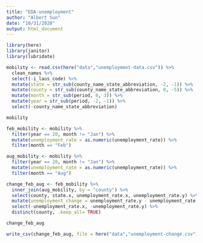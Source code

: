 ```yaml
---
title: "EDA-unemployment"
author: "Albert Sun"
date: "10/31/2020"
output: html_document
---
```


```r
library(here)
library(janitor)
library(lubridate)
```


```r
mobility <- read.csv(here("data","unemployment-data.csv")) %>%
  clean_names %>%
  select(-i_laus_code) %>%
  mutate(state = str_sub(county_name_state_abbreviation, -2, -1)) %>%
  mutate(county = str_sub(county_name_state_abbreviation, 0, -5)) %>%
  mutate(month = str_sub(period, 0, 3)) %>%
  mutate(year = str_sub(period, -2, -1)) %>%
  select(-county_name_state_abbreviation)

mobility

```

```r
feb_mobility <- mobility %>%
  filter(year == 20, month != "Jan") %>%
  mutate(unemployment_rate = as.numeric(unemployment_rate)) %>%
  filter(month == "Feb") 

aug_mobility <- mobility %>%
  filter(year == 20, month != "Jan") %>%
  mutate(unemployment_rate = as.numeric(unemployment_rate)) %>%
  filter(month == "Aug") 

change_feb_aug <- feb_mobility %>%
  inner_join(aug_mobility, by = "county") %>%
  select(county, state.x, unemployment_rate.x, unemployment_rate.y) %>%
  mutate(unemployment_change = unemployment_rate.y - unemployment_rate.x) %>%
  select(-unemployment_rate.x, -unemployment_rate.y) %>%
  distinct(county, .keep_all= TRUE) 

change_feb_aug
```

```r
write_csv(change_feb_aug, file = here("data","unemployment-change.csv"))

```

